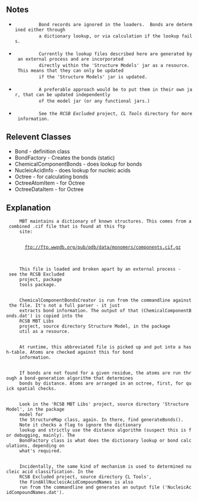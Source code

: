 ==Notes==
	  <ul class="preface">
	    <li>
	      Bond records are ignored in the loaders.  Bonds are determined either through
	      a dictionary lookup, or via calculation if the lookup fails.
	    </li>
	    <li>
	      Currently the lookup files described here are generated by an external process and are incorporated
	      directly within the 'Structure Models' jar as a resource.  This means that they can only be updated
	      if the 'Structure Models' jar is updated.
	    </li>
	    <li class="follow-on">
	      A preferable approach would be to put them in their own jar, that can be updated independently
	      of the model jar (or any functional jars.)
	    </li>
	    <li class="follow-on">
	      See the <em>RCSB Excluded</em> project, <em>CL Tools</em> directory for more information.</p>
	    </li>
	  </ul>
==Relevent Classes==	  
	  <ul class="relevent-classes">
	    <li>Bond - definition class</li>
	    <li>BondFactory - Creates the bonds (static)</li>
	    <li>ChemicalComponentBonds - does lookup for bonds</li>
	    <li>NucleicAcidInfo - does lookup for nucleic acids</li>
	    <li>Octree - for calculating bonds</li>
	    <li>OctreeAtomItem - for Octree</li>
	    <li>OctreeDataItem - for Octree</li>
	  </ul>
==Explanation==
    <p>
      MBT maintains a dictionary of known structures. This comes from a combined .cif file that is found at this ftp
      site:
    </p>

    	ftp://ftp.wwpdb.org/pub/pdb/data/monomers/components.cif.gz
 
    <p>
      This file is loaded and broken apart by an external process - see the <span class="projectname">RCSB Excluded</span> 
      project, package
      <span class="packagename">tools</span> package.
    </p>
    <p>
      <span class="classname">ChemicalComponentBondsCreator</span> is run from the commandline against the file. It's not a full parser - it just
      extracts bond information. The output of that (ChemicalComponentBonds.dat') is copied into the
      <span class="projectname">RCSB MBT Libs</span>
      project, source directory <span class="foldername">Structure Model</span>, in the package
      <span class="packagename">util</span> as a resource.
    </p>
    <p>
      At runtime, this abbreviated file is picked up and put into a hash-table. Atoms are checked against this for bond
      information.
    </p>
    <p>
      If bonds are not found for a given residue, the atoms are run through a bond-generation algorithm that determines
      bonds by distance. Atoms are arranged in an octree, first, for quick spatial checks.
    </p>
    <p>
      Look in the 'RCSB MBT Libs' project, source directory 'Structure Model', in the package
      <span class="packagename">model</span> for
      the <span class="classname">StructureMap</span> class, again. In there, find <span class="method">generateBonds()</span>.
      Note it checks a flag to ignore the dictionary
      lookup and strictly use the distance algorithm (suspect this is for debugging, mainly). The
      <span class="classname">BondFactory</span> class is what does the dictionary lookup or bond calculations, depending on
      what's required.
    </p>
    <p>
      Incidentally, the same kind of mechanism is used to determined nucleic acid classification. In the 
      <span classname="projectname">RCSB Excluded</span> project, source directory <span class="foldername">CL Tools'</span>,
      the <span class="classname">FindAllNucleicAcidCompoundNames</span> is also
      run from the commandline and generates an output file ('NucleicAcidCompoundNames.dat').
    </p>